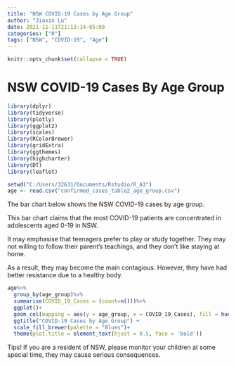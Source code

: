 ```yaml
---
title: "NSW COVID-19 Cases by Age Group"
author: "Jiaxin Lu"
date: 2021-11-11T21:13:14-05:00
categories: ["R"]
tags: ["NSW", "COVID-19", "Age"]
---
```


```r
knitr::opts_chunk$set(collapse = TRUE)
```

# NSW COVID-19 Cases By Age Group

```r
library(dplyr)
library(tidyverse)
library(plotly)
library(ggplot2)
library(scales)
library(RColorBrewer)
library(gridExtra)
library(ggthemes)
library(highcharter)
library(DT)
library(leaflet)

setwd("C:/Users/32631/Documents/Rstudio/R_A3")
age <- read.csv("confirmed_cases_table2_age_group.csv")

```

The bar chart below shows the NSW COVID-19 cases by age group.

This bar chart claims that the most COVID-19 patients are concentrated in adolescents aged 0-19 in NSW. 

It may emphasise that teenagers prefer to play or study together. They may not willing to follow their parent's teachings, and they don’t like staying at home. 

As a result, they may become the main contagious. However, they have had better resistance due to a healthy body.

```r
age%>%
  group_by(age_group)%>%
  summarise(COVID_19_Cases = (count=n()))%>%
  ggplot()+
  geom_col(mapping = aes(y = age_group, x = COVID_19_Cases), fill = hue_pal()(4)[1], width = 0.6)+
  ggtitle("COVID-19 Cases by Age Group") +
  scale_fill_brewer(palette = "Blues")+
  theme(plot.title = element_text(hjust = 0.5, face = 'bold'))
```

Tips! If you are a resident of NSW, please monitor your children at some special time, they may cause serious consequences.
